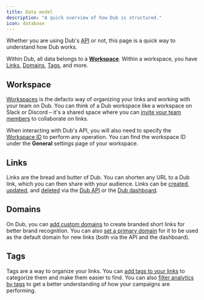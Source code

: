 ```yaml
---
title: Data model
description: "A quick overview of how Dub is structured."
icon: database
---
```



Whether you are using Dub's [API](/api-reference/introduction) or not, this page is a quick way to understand how Dub works.

Within Dub, all data belongs to a [**Workspace**](#workspace). Within a workspace, you have [Links](#links), [Domains](#domains), [Tags](#tags), and more.

## Workspace

[Workspaces](https://dub.co/help/article/what-is-a-workspace) is the defacto way of organizing your links and working with your team on Dub. You can think of a Dub workspace like a workspace on Slack or Discord – it's a shared space where you can [invite your team members](https://dub.co/help/article/how-to-invite-teammates) to collaborate on links.

When interacting with Dub's API, you will also need to specify the [Workspace ID](/api-reference/introduction#workspace-id) to perform any operation. You can find the workspace ID under the **General** settings page of your workspace.

<Accordion title="Workspace model">
  <WorkspaceResponse />
</Accordion>

## Links

Links are the bread and butter of Dub. You can shorten any URL to a Dub link, which you can then share with your audience. Links can be [created](/api-reference/endpoint/create-a-new-link), [updated](/api-reference/endpoint/edit-a-link), and [deleted](/api-reference/endpoint/delete-a-link) via the [Dub API](/api-reference/introduction) or the [Dub dashboard](https://app.dub.co).

<Accordion title="Link model">
  <LinkResponse />
</Accordion>

## Domains

On Dub, you can [add custom domains](https://dub.co/help/article/how-to-add-custom-domain) to create branded short links for better brand recognition. You can also [set a primary domain](https://dub.co/help/article/how-to-set-primary-domain) for it to be used as the default domain for new links (both via the API and the dashboard).

<Accordion title="Domain model">
  <DomainResponse />
</Accordion>

## Tags

Tags are a way to organize your links. You can [add tags to your links](https://dub.co/help/article/how-to-use-tags) to categorize them and make them easier to find. You can also [filter analytics by tags](https://dub.co/blog/introducing-tags#filtering-analytics-by-tags) to get a better understanding of how your campaigns are performing.

<Accordion title="Tag model">
  <TagResponse />
</Accordion>
